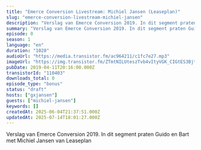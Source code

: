 ```yaml
---
title: "Emerce Conversion Livestream: Michiel Jansen (Leaseplan)"
slug: "emerce-conversion-livestream-michiel-jansen"
description: "Verslag van Emerce Conversion 2019. In dit segment praten Guido en Bart met Michiel Jansen van Leaseplan"
summary: "Verslag van Emerce Conversion 2019. In dit segment praten Guido en Bart met Michiel Jansen van Leaseplan"
episode: 0
season: 1
language: "en"
duration: "1020"
audioUrl: "https://media.transistor.fm/ac964211/c1fc7e27.mp3"
imageUrl: "https://img.transistor.fm/ZTmtNILUteszTvb4vItyVGK_CIGtES3BjtcjV9p9roA/rs:fill:3000:3000:1/q:60/aHR0cHM6Ly9pbWct/dXBsb2FkLXByb2R1/Y3Rpb24udHJhbnNp/c3Rvci5mbS9lcGlz/b2RlLzExMDQwMy8x/NjAyMDc1NzMzLWFy/dHdvcmsuanBn.webp"
pubDate: 2019-04-11T20:16:00.000Z
transistorId: "110403"
downloads_total: 0
episode_type: "bonus"
status: "draft"
hosts: ["gxjansen"]
guests: ["michiel-jansen"]
keywords: []
createdAt: 2025-06-04T21:37:51.000Z
updatedAt: 2025-07-14T18:01:27.000Z
---
```


Verslag van Emerce Conversion 2019. In dit segment praten Guido en Bart met Michiel Jansen van Leaseplan
